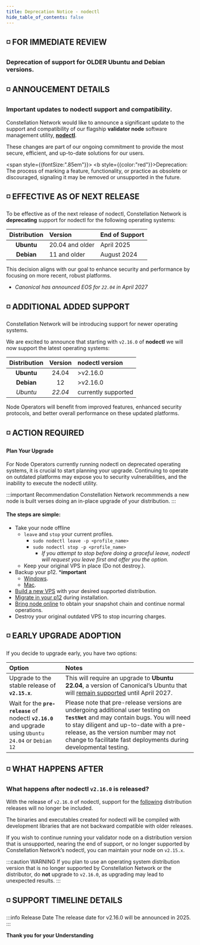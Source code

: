 ```yaml
---
title: Deprecation Notice - nodectl
hide_table_of_contents: false
---
```



<head>
  <title>Constellation nodectl utility</title>
  <meta
    name="description"
    content="Constellation nodectl utility"
  />
</head>

## ◽ FOR IMMEDIATE REVIEW 

### Deprecation of support for OLDER Ubuntu and Debian versions.

## ◽ ANNOUCEMENT DETAILS

### Important updates to nodectl support and compatibility.

Constellation Network would like to announce a significant update to the support and compatibility of our flagship **validator node** software management utility, **[nodectl](/validate/automated/getting-started/nodectl-getting-started)**.

These changes are part of our ongoing commitment to provide the most secure, efficient, and up-to-date solutions for our users.

<span style={{fontSize:".85em"}}>
  <b style={{color:"red"}}>Deprecation</b>: 
  The process of marking a feature, functionality, or practice as obsolete or discouraged, signaling it may be removed or unsupported in the future.
</span>


## ◽ EFFECTIVE AS OF NEXT RELEASE
To be effective as of the next release of nodectl, Constellation Network is **deprecating** support for nodectl for the following operating systems:

| Distribution | Version | End of Support |
| :---: | :--- | :--- |
| **Ubuntu** | 20.04 and older | April 2025 |
| **Debian** | 11 and older | August 2024 |

This decision aligns with our goal to enhance security and performance by focusing on more recent, robust platforms.

- *Canonical has announced EOS for `22.04` in April 2027* 

## ◽ ADDITIONAL ADDED SUPPORT
Constellation Network will be introducing support for newer operating systems.

We are excited to announce that starting with `v2.16.0` of **nodectl** we will now support the latest operating systems:

| Distribution | Version | nodectl version |
| :---: | :---: | :--- |
| **Ubuntu** | 24.04 | >v2.16.0 |
| **Debian** | 12 | >v2.16.0 |
| *Ubuntu* | *22.04* | currently supported |

Node Operators will benefit from improved features, enhanced security protocols, and better overall performance on these updated platforms.

## ◽ ACTION REQUIRED
#### Plan Your Upgrade
For Node Operators currently running nodectl on deprecated operating systems, it is crucial to start planning your upgrade. Continuing to operate on outdated platforms may expose you to security vulnerabilities, and the inability to execute the nodectl utility.

:::important Recommendation
Constellation Network recommmends a new node is built verses doing an in-place upgrade of your distribution.
:::

#### The steps are simple: 
- Take your node offline
  - `leave` and `stop` your current profiles.
    - ```sudo nodectl leave -p <profile_name>```
    - ```sudo nodectl stop -p <profile_name>```
      - *If you attempt to stop before doing a graceful leave, nodectl will request you leave first and offer you the option.*
  - Keep your original VPS in place (Do not destroy.).
- Backup your p12.  ***important**
  - [Windows](/validate/resources/p12-backup-win).
  - [Mac](/validate/resources/p12-backup-mac).
- [Build a new VPS](/validate/quick-start/vps-quickstart) with your desired supported distribution.
- [Migrate in your p12](/validate/automated/migrate/nodectl-migrate) during installation.
- [Bring node online](/validate/quick-start/online-quickstart) to obtain your snapshot chain and continue normal operations.
- Destroy your original outdated VPS to stop incurring charges.

## ◽ EARLY UPGRADE ADOPTION

If you decide to upgrade early, you have two options:

| Option | Notes |
| :--- | :--- |
| Upgrade to the stable release of **`v2.15.x`**. | This will require an upgrade to **Ubuntu 22.04**, a version of Canonical’s Ubuntu that will [remain supported](#-effective-immediately) until April 2027. |
| Wait for the **`pre-release`** of nodectl **`v2.16.0`** and upgrade using `Ubuntu 24.04` or `Debian 12` | Please note that pre-release versions are undergoing additional user testing on **`TestNet`** and may contain bugs. You will need to stay diligent and up-to-date with a pre-release, as the version number may not change to facilitate fast deployments during developmental testing. |

## ◽ WHAT HAPPENS AFTER
### What happens after nodectl `v2.16.0` is released?

With the release of `v2.16.0` of nodectl, support for the [following](#-effective-immediately) distribution releases will no longer be included.

The binaries and executables created for nodectl will be compiled with development libraries that are not backward compatible with older releases.

If you wish to continue running your validator node on a distribution version that is unsupported, nearing the end of support, or no longer supported by Constellation Network’s nodectl, you can maintain your node on `v2.15.x`.

:::caution WARNING
If you plan to use an operating system distribution version that is no longer supported by Constellation Network or the distributor, do **not** upgrade to `v2.16.0`, as upgrading may lead to unexpected results.
:::

## ◽ SUPPORT TIMELINE DETAILS

:::info Release Date
The release date for v2.16.0 will be announced in 2025.
:::

**Thank you for your Understanding**
